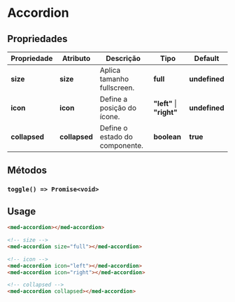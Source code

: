 
<Meta title="Components/Global/Accordion/Usage" />

# Accordion

## Propriedades

| Propriedade   | Atributo       | Descrição                      | Tipo                      | Default       |
| ------------- | -------------- | ------------------------------ | ------------------------- | ------------- |
| **size**      | **size**       | Aplica tamanho fullscreen.     | **full**                  | **undefined** |
| **icon**      | **icon**       | Define a posição do ícone.     | **"left"** \| **"right"** | **undefined** |
| **collapsed** | **collapsed**  | Define o estado do componente. | **boolean**               | **true**      |

## Métodos

### `toggle() => Promise<void>`

## Usage

```html
<med-accordion></med-accordion>

<!-- size -->
<med-accordion size="full"></med-accordion>

<!-- icon -->
<med-accordion icon="left"></med-accordion>
<med-accordion icon="right"></med-accordion>

<!-- collapsed -->
<med-accordion collapsed></med-accordion>
```
